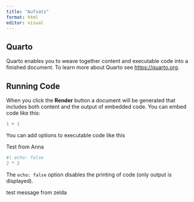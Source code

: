 ```yaml
---
title: "Aufsatz"
format: html
editor: visual
---
```


## Quarto

Quarto enables you to weave together content and executable code into a finished document. To learn more about Quarto see <https://quarto.org>.

## Running Code

When you click the **Render** button a document will be generated that includes both content and the output of embedded code. You can embed code like this:

```r
1 + 1

```

You can add options to executable code like this

Test from Anna

```r
#| echo: false
2 * 2
```

The `echo: false` option disables the printing of code (only output is displayed).

test message from zelda
